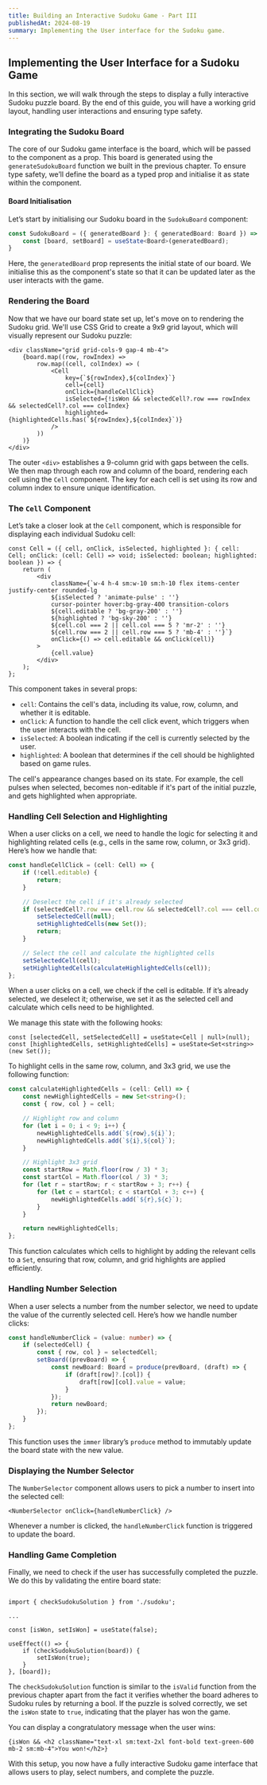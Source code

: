 ```yaml
---
title: Building an Interactive Sudoku Game - Part III
publishedAt: 2024-08-19
summary: Implementing the User interface for the Sudoku game.
---
```


## Implementing the User Interface for a Sudoku Game

In this section, we will walk through the steps to display a fully interactive Sudoku puzzle board. By the end of this guide, you will have a working grid layout, handling user interactions and ensuring type safety.

### Integrating the Sudoku Board

The core of our Sudoku game interface is the board, which will be passed to the component as a prop. This board is generated using the `generateSudokuBoard` function we built in the previous chapter. To ensure type safety, we’ll define the board as a typed prop and initialise it as state within the component.

#### Board Initialisation

Let’s start by initialising our Sudoku board in the `SudokuBoard` component:

```typescript
const SudokuBoard = ({ generatedBoard }: { generatedBoard: Board }) => {
    const [board, setBoard] = useState<Board>(generatedBoard);
}
```

Here, the `generatedBoard` prop represents the initial state of our board. We initialise this as the component's state so that it can be updated later as the user interacts with the game.

### Rendering the Board

Now that we have our board state set up, let's move on to rendering the Sudoku grid. We'll use CSS Grid to create a 9x9 grid layout, which will visually represent our Sudoku puzzle:

```tsx
<div className="grid grid-cols-9 gap-4 mb-4">
    {board.map((row, rowIndex) =>
        row.map((cell, colIndex) => (
            <Cell
                key={`${rowIndex},${colIndex}`}
                cell={cell}
                onClick={handleCellClick}
                isSelected={!isWon && selectedCell?.row === rowIndex && selectedCell?.col === colIndex}
                highlighted={highlightedCells.has(`${rowIndex},${colIndex}`)}
            />
        ))
    )}
</div>
```

The outer `<div>` establishes a 9-column grid with gaps between the cells. We then map through each row and column of the board, rendering each cell using the `Cell` component. The key for each cell is set using its row and column index to ensure unique identification.

### The `Cell` Component

Let’s take a closer look at the `Cell` component, which is responsible for displaying each individual Sudoku cell:

```tsx
const Cell = ({ cell, onClick, isSelected, highlighted }: { cell: Cell; onClick: (cell: Cell) => void; isSelected: boolean; highlighted: boolean }) => {
    return (
        <div
            className={`w-4 h-4 sm:w-10 sm:h-10 flex items-center justify-center rounded-lg 
            ${isSelected ? 'animate-pulse' : ''} 
            cursor-pointer hover:bg-gray-400 transition-colors 
            ${cell.editable ? 'bg-gray-200' : ''} 
            ${highlighted ? 'bg-sky-200' : ''} 
            ${cell.col === 2 || cell.col === 5 ? 'mr-2' : ''} 
            ${cell.row === 2 || cell.row === 5 ? 'mb-4' : ''}`}
            onClick={() => cell.editable && onClick(cell)}
        >
            {cell.value}
        </div>
    );
};
```

This component takes in several props:
- `cell`: Contains the cell's data, including its value, row, column, and whether it is editable.
- `onClick`: A function to handle the cell click event, which triggers when the user interacts with the cell.
- `isSelected`: A boolean indicating if the cell is currently selected by the user.
- `highlighted`: A boolean that determines if the cell should be highlighted based on game rules.

The cell's appearance changes based on its state. For example, the cell pulses when selected, becomes non-editable if it's part of the initial puzzle, and gets highlighted when appropriate.

### Handling Cell Selection and Highlighting

When a user clicks on a cell, we need to handle the logic for selecting it and highlighting related cells (e.g., cells in the same row, column, or 3x3 grid). Here’s how we handle that:

```typescript
const handleCellClick = (cell: Cell) => {
    if (!cell.editable) {
        return;
    }

    // Deselect the cell if it's already selected
    if (selectedCell?.row === cell.row && selectedCell?.col === cell.col) {
        setSelectedCell(null);
        setHighlightedCells(new Set());
        return;
    }

    // Select the cell and calculate the highlighted cells
    setSelectedCell(cell);
    setHighlightedCells(calculateHighlightedCells(cell));
};
```

When a user clicks on a cell, we check if the cell is editable. If it’s already selected, we deselect it; otherwise, we set it as the selected cell and calculate which cells need to be highlighted.

We manage this state with the following hooks:

```tsx
const [selectedCell, setSelectedCell] = useState<Cell | null>(null);
const [highlightedCells, setHighlightedCells] = useState<Set<string>>(new Set());
```

To highlight cells in the same row, column, and 3x3 grid, we use the following function:

```typescript
const calculateHighlightedCells = (cell: Cell) => {
    const newHighlightedCells = new Set<string>();
    const { row, col } = cell;

    // Highlight row and column
    for (let i = 0; i < 9; i++) {
        newHighlightedCells.add(`${row},${i}`);
        newHighlightedCells.add(`${i},${col}`);
    }

    // Highlight 3x3 grid
    const startRow = Math.floor(row / 3) * 3;
    const startCol = Math.floor(col / 3) * 3;
    for (let r = startRow; r < startRow + 3; r++) {
        for (let c = startCol; c < startCol + 3; c++) {
            newHighlightedCells.add(`${r},${c}`);
        }
    }

    return newHighlightedCells;
};
```

This function calculates which cells to highlight by adding the relevant cells to a `Set`, ensuring that row, column, and grid highlights are applied efficiently.

### Handling Number Selection

When a user selects a number from the number selector, we need to update the value of the currently selected cell. Here’s how we handle number clicks:

```typescript
const handleNumberClick = (value: number) => {
    if (selectedCell) {
        const { row, col } = selectedCell;
        setBoard((prevBoard) => {
            const newBoard: Board = produce(prevBoard, (draft) => {
                if (draft[row]?.[col]) {
                    draft[row][col].value = value;
                }
            });
            return newBoard;
        });
    }
};
```

This function uses the `immer` library’s `produce` method to immutably update the board state with the new value.

### Displaying the Number Selector

The `NumberSelector` component allows users to pick a number to insert into the selected cell:

```tsx
<NumberSelector onClick={handleNumberClick} />
```

Whenever a number is clicked, the `handleNumberClick` function is triggered to update the board.

### Handling Game Completion

Finally, we need to check if the user has successfully completed the puzzle. We do this by validating the entire board state:


```tsx

import { checkSudokuSolution } from './sudoku';

... 

const [isWon, setIsWon] = useState(false);

useEffect(() => {
    if (checkSudokuSolution(board)) {
        setIsWon(true);
    }
}, [board]);
```


The `checkSudokuSolution` function is similar to the `isValid` function from the previous chapter apart from the fact it verifies whether the board adheres to Sudoku rules by returning a bool. If the puzzle is solved correctly, we set the `isWon` state to `true`, indicating that the player has won the game.

You can display a congratulatory message when the user wins:

```tsx
{isWon && <h2 className="text-xl sm:text-2xl font-bold text-green-600 mb-2 sm:mb-4">You won!</h2>}
```

With this setup, you now have a fully interactive Sudoku game interface that allows users to play, select numbers, and complete the puzzle. 
